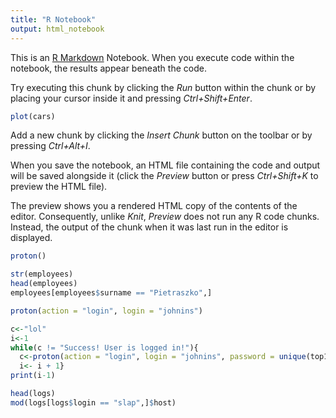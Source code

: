 ---
title: "R Notebook"
output: html_notebook
---

This is an [R Markdown](http://rmarkdown.rstudio.com) Notebook. When you execute code within the notebook, the results appear beneath the code.

Try executing this chunk by clicking the *Run* button within the chunk or by placing your cursor inside it and pressing *Ctrl+Shift+Enter*.

```{r}
plot(cars)
```

Add a new chunk by clicking the *Insert Chunk* button on the toolbar or by pressing *Ctrl+Alt+I*.

When you save the notebook, an HTML file containing the code and output will be saved alongside it (click the *Preview* button or press *Ctrl+Shift+K* to preview the HTML file).

The preview shows you a rendered HTML copy of the contents of the editor. Consequently, unlike *Knit*, *Preview* does not run any R code chunks. Instead, the output of the chunk when it was last run in the editor is displayed.

```{r}
proton()
```

```{r}
str(employees)
head(employees)
employees[employees$surname == "Pietraszko",]
```

```{r}
proton(action = "login", login = "johnins")
```

```{r}
c<-"lol"
i<-1
while(c != "Success! User is logged in!"){
  c<-proton(action = "login", login = "johnins", password = unique(top1000passwords)[i])
  i<- i + 1}
print(i-1)
```

```{r}
head(logs)
mod(logs[logs$login == "slap",]$host)
```

\
